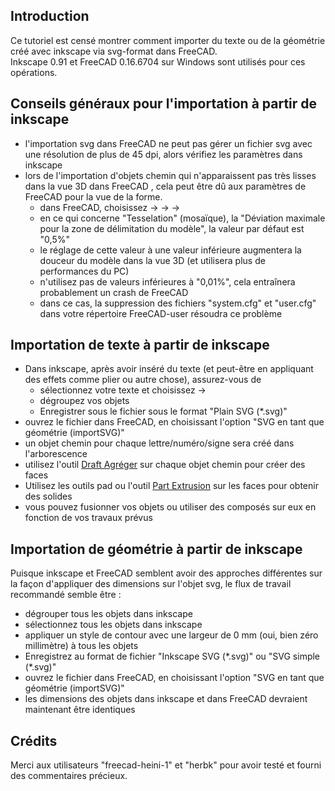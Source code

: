 <languages/>

{{TutorialInfo/fr
|Topic=Importer texte et géométrie depuis Inkscape
|Level=Débutant
|Time=30 minutes
|Author=r-frank
|FCVersion=0.16.6704
|Files=
}}

== Introduction ==

Ce tutoriel est censé montrer comment importer du texte ou de la géométrie créé avec inkscape via  svg-format dans FreeCAD. <br />
Inkscape 0.91 et FreeCAD 0.16.6704 sur Windows sont utilisés pour ces opérations.

<span id="General_tips_for_importing_from_inkscape"></span>
== Conseils généraux pour l'importation à partir de inkscape ==

* l'importation svg dans FreeCAD ne peut pas gérer un fichier svg avec une résolution de plus de 45 dpi, alors vérifiez les paramètres dans inkscape
* lors de l'importation d'objets chemin qui n'apparaissent pas très lisses dans la vue 3D dans FreeCAD , cela peut être dû aux paramètres de FreeCAD pour la vue de la forme.
** dans FreeCAD, choisissez {{KEY|Édition}} → {{KEY|Préférences}} → {{KEY|PartDesign}} → {{KEY|Vue de la forme}}
** en ce qui concerne "Tesselation" (mosaïque), la "Déviation maximale pour la zone de délimitation du modèle", la valeur par défaut est "0,5%"
** le réglage de cette valeur à une valeur inférieure augmentera la douceur du modèle dans la vue 3D (et utilisera plus de performances du PC)
** n'utilisez pas de valeurs inférieures à "0,01%", cela entraînera probablement un crash de FreeCAD
** dans ce cas, la suppression des fichiers "system.cfg" et "user.cfg" dans votre répertoire FreeCAD-user résoudra ce problème

<span id="Importing_text_from_inkscape"></span>
== Importation de texte à partir de inkscape ==

* Dans inkscape, après avoir inséré du texte (et peut-être en appliquant des effets comme plier ou autre chose), assurez-vous de
** sélectionnez votre texte et choisissez {{KEY|Path}}  →  {{KEY|Object to path}}
** dégroupez vos objets
** Enregistrer sous le fichier sous le format "Plain SVG (*.svg)"
* ouvrez le fichier dans FreeCAD, en choisissant l'option "SVG en tant que géométrie (importSVG)"
* un objet chemin pour chaque lettre/numéro/signe sera créé dans l'arborescence
* utilisez l'outil [[Draft_Upgrade/fr|Draft Agréger]] sur chaque objet chemin pour créer des faces
* Utilisez les outils pad ou l'outil [[Part_Extrude/fr|Part Extrusion]] sur les faces pour obtenir des solides
* vous pouvez fusionner vos objets ou utiliser des composés sur eux en fonction de vos travaux prévus

<span id="Importing_geometry_from_inkscape"></span>
== Importation de géométrie à partir de inkscape ==

Puisque inkscape et FreeCAD semblent avoir des approches différentes sur la façon d'appliquer des dimensions sur l'objet svg, le flux de travail recommandé semble être :
* dégrouper tous les objets dans inkscape
* sélectionnez tous les objets dans inkscape
* appliquer un style de contour avec une largeur de 0 mm (oui, bien zéro millimètre) à tous les objets
* Enregistrez au format de fichier "Inkscape SVG (*.svg)" ou "SVG simple (*.svg)"
* ouvrez le fichier dans FreeCAD, en choisissant l'option "SVG en tant que géométrie (importSVG)"
* les dimensions des objets dans inkscape et dans FreeCAD devraient maintenant être identiques

<span id="Credits"></span>
== Crédits ==

Merci aux utilisateurs "freecad-heini-1" et "herbk" pour avoir testé et fourni des commentaires précieux.